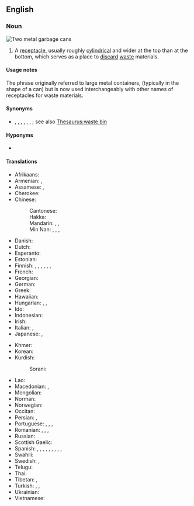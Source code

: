 ==English==

===Noun===
[[File:Trash containers.jpg|thumb|Two metal '''garbage cans''']]
{{en-noun}}

# A [[receptacle]], usually roughly [[cylindrical]] and wider at the top than at the bottom, which serves as a place to [[discard]] [[waste]] materials.

====Usage notes====
The phrase originally referred to large metal containers, (typically in the shape of a can) but is now used interchangeably with other names of receptacles for waste materials.

====Synonyms====
* {{sense|container for trash}} {{l|en|ashcan}}, {{l|en|dumpster}}, {{l|en|dustbin}}, {{l|en|garbage pail}}, {{l|en|rubbish bin}}, {{l|en|trash can}}, {{l|en|wastebin}}; see also [[Thesaurus:waste bin]]

====Hyponyms====
* {{sense|container for wastepaper}} {{l|en|wastepaper basket}}

====Translations====
{{trans-top|waste receptacle}}
* Afrikaans: {{t+|af|vullisdrom}}
* Armenian: {{t+|hy|աղբարկղ}}, {{t+|hy|աղբաման}}
* Assamese: {{t|as|ডাছ-বিন}}, {{t|as|জাৱৰ পেলোৱা}}
* Cherokee: {{t|chr|ᎤᏟᏩᏗᏅᏓᎦᎵᏙᏗ|sc=Cher}}
* Chinese:
*: Cantonese: {{t|yue|垃圾桶|tr=laap6 saap3 tung2|sc=Hani}}
*: Hakka: {{t|hak|垃圾桶|tr=lep-sep-thúng|sc=Hani}}
*: Mandarin: {{t+|cmn|垃圾桶|tr=lājītǒng, lèsètǒng|sc=Hani}}, {{t+|cmn|垃圾箱|tr=lājīxiāng, lèsèxiāng}}, {{t+|cmn|垃圾筒|tr=lājītǒng, lèsètǒng}}
*: Min Nan: {{t|nan|糞掃桶|sc=Hani}}, {{t|nan|粪扫桶|tr=pùn-sò-tháng|sc=Hani}}, {{t|nan|糞掃籠|sc=Hani}}, {{t|nan|粪扫笼|tr=pùn-sò-láng|sc=Hani}}
* Danish: {{t+|da|skraldespand|c}}
* Dutch: {{t+|nl|vuilnisbak|m}}
* Esperanto: {{t|eo|rubujo}}
* Estonian: {{t|et|prügikast}}
* Finnish: {{t+|fi|jäteastia}}, {{t+|fi|roskakori}}, {{t|fi|roskapönttö}}, {{t+|fi|roskis}}, {{t|fi|roskatynnyri}}, {{t+|fi|roskalaatikko}}, {{t|fi|roskasäiliö}}
* French: {{t+|fr|poubelle|m}}
* Georgian: {{t|ka|სანაგვე ყუთი|sc=Geor}}
* German: {{t+|de|Mülleimer|m}}
* Greek: {{t+|el|σκουπιδοτενεκές|m}}
* Hawaiian: {{t|haw|kini ʻōpala}}
* Hungarian: {{t+|hu|szemétvödör}}, {{t+|hu|szemetes}}, {{t+|hu|kuka}}
* Ido: {{t|io|eskombruyo}}
* Indonesian: {{t|id|tong sampah}}
* Irish: {{t|ga|bosca bruscair|m}}
* Italian: {{t+|it|secchio delle immondizie}}, {{t|it|bidone dell'immondizia}}
* Japanese: {{t|ja|ごみ箱|tr=ごみばこ, gomibako|sc=Jpan}}, {{t|ja|ごみ入|tr=ごみいれ, gomiire|sc=Jpan}}
{{trans-mid}}
* Khmer: {{t|km|ធុងសម្រាម|sc=Khmr}}
* Korean: {{t+|ko|쓰레기통}}
* Kurdish:
*: Sorani: {{t|ku|ته‌نه‌که‌ی خۆڵ|tr=tenekei xoll|sc=ku-Arab}}
* Lao: {{t|lo|ຖັງຂີ້ເຫຍື່ອ|sc=Laoo}}
* Macedonian: {{t|mk|ко́рпа за отпа́доци|f}}, {{t|mk|ка́нта за ѓу́бре|f}}
* Mongolian: {{t|mn|хуучин сав суулга|sc=Cyrl}}
* Norman: {{t|nrf|bathi à tés|m}}
* Norwegian: {{t|no|søppelbøtte}}
* Occitan: {{t|oc|bordilhièr|m}}
* Persian: {{t|fa|سطل زباله|tr=satl-e zobâle|sc=fa-Arab}}, {{t|fa|سطل آشغال|tr=satl-e âšğâl|sc=fa-Arab}}
* Portuguese: {{t+|pt|lixeira|f}}, {{t|pt|[[cesto]] [[de]] [[lixo]]|m}}, {{t|pt|[[lata]] [[de]] [[lixo]]|f}}, {{t+|pt|lixo}}
* Romanian: {{t|ro|coș de gunoi|n}}, {{t+|ro|pubelă|f}}, {{t+|ro|tomberon|n}}, {{t|ro|ladă de gunoi|f}}
* Russian: {{t+|ru|му́сорный бак|m|sc=Cyrl}}
* Scottish Gaelic: {{t|gd|biona-stùir|m}}
* Spanish: {{t+|es|basurero|m}} {{qualifier|Chile|Costa Rica|Peru}}, {{t|es|bote de basura|m}} {{qualifier|El Salvador|Guatemala|Nicaragua|Mexico}}, {{t|es|caneca de basura|f}} {{qualifier|Colombia}}, {{t|es|cesto de basura|m}} {{qualifier|especially Cuba and Honduras}}, {{t|es|cubo de basura|m}} {{qualifier|Spain}}, {{t|es|latón de basura|m}} {{qualifier|Cuba}}, {{t|es|pipote de basura|m}} {{qualifier|Venezuela}}, {{t|es|tacho de basura|m}} {{qualifier|Argentina|Bolivia|Ecuador|Chile|Paraguay|Peru|Uruguay}}, {{t|es|tinaco de basura|m}} {{qualifier|Panama}}, {{t+|es|zafacón|m}} {{qualifier|Dominican Republic|Puerto Rico}}
* Swahili: {{t+|sw|pipa}}
* Swedish: {{t+|sv|soptunna|c}}, {{t|sv|sophink|c}}
* Telugu: {{t+|te|చెత్తబుట్ట|sc=Telu}}
* Thai: {{t|th|ถังขยะ}}
* Tibetan: {{t|bo|གད་སྙིག་ལུག་ས}}, {{t|bo|གད་སྙིག་བླུག་ས}}
* Turkish: {{t|tr|çöp kutusu}}, {{t+|tr|çöp tenekesi}}, {{t+|tr|çöp}}
* Ukrainian: {{t|uk|сміттє́вий я́щик|m|sc=Cyrl}}
* Vietnamese: {{t-needed|vi}}
{{trans-bottom}}